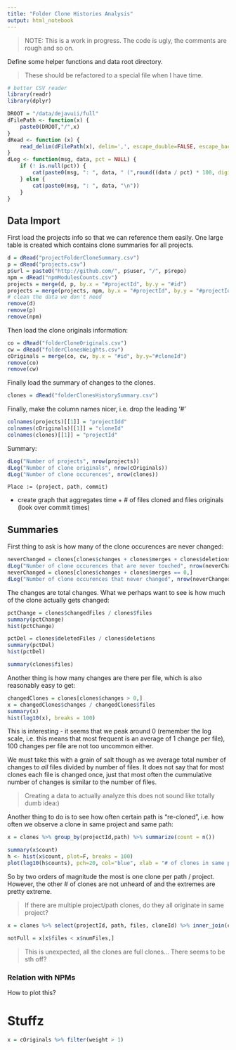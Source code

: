 ```yaml
---
title: "Folder Clone Histories Analysis"
output: html_notebook
---
```


> NOTE: This is a work in progress. The code is ugly, the comments are rough and so on. 

Define some helper functions and data root directory. 

> These should be refactored to a special file when I have time.

```r
# better CSV reader
library(readr)
library(dplyr)

DROOT = "/data/dejavuii/full"
dFilePath <- function(x) {
    paste0(DROOT,"/",x)
}
dRead <- function (x) {
    read_delim(dFilePath(x), delim=',', escape_double=FALSE, escape_backslash=TRUE, quote="\"")
}
dLog <- function(msg, data, pct = NULL) {
    if (! is.null(pct)) {
        cat(paste0(msg, ": ", data, " (",round((data / pct) * 100, digits = 2), "%)\n"))
    } else {
        cat(paste0(msg, ": ", data, "\n"))
    }
}
```

## Data Import

First load the projects info so that we can reference them easily. One large table is created which contains clone summaries for all projects.

```r
d = dRead("projectFolderCloneSummary.csv")
p = dRead("projects.csv")
p$url = paste0("http://github.com/", p$user, "/", p$repo)
npm = dRead("npmModulesCounts.csv")
projects = merge(d, p, by.x = "#projectId", by.y = "#id")
projects = merge(projects, npm, by.x = "#projectId", by.y = "#projectId")
# clean the data we don't need
remove(d)
remove(p)
remove(npm)
```

Then load the clone originals information:

```r
co = dRead("folderCloneOriginals.csv")
cw = dRead("folderClonesWeights.csv")
cOriginals = merge(co, cw, by.x = "#id", by.y="#cloneId")
remove(co)
remove(cw)
```

Finally load the summary of changes to the clones.

```r
clones = dRead("folderClonesHistorySummary.csv")
```

Finally, make the column names nicer, i.e. drop the leading '#'

```r
colnames(projects)[[1]] = "projectIdd"
colnames(cOriginals)[[1]] = "cloneId"
colnames(clones)[[1]] = "projectId"
```

Summary:

```r
dLog("Number of projects", nrow(projects))
dLog("Number of clone originals", nrow(cOriginals))
dLog("Number of clone occurences", nrow(clones))
```


    Place := (project, path, commit)


- create graph that aggregates time + # of files cloned and files originals (look over commit times)

## Summaries

First thing to ask is how many of the clone occurences are never changed:

```r
neverChanged = clones[clones$changes + clones$merges + clones$deletions == 0,]
dLog("Number of clone occurences that are never touched", nrow(neverChanged), pct = nrow(clones))
neverChanged = clones[clones$changes + clones$merges == 0,]
dLog("Number of clone occurences that never changed", nrow(neverChanged), pct = nrow(clones))
```

The changes are total changes. What we perhaps want to see is how much of the clone actually gets changed:

```r
pctChange = clones$changedFiles / clones$files
summary(pctChange)
hist(pctChange)
```

```r
pctDel = clones$deletedFiles / clones$deletions
summary(pctDel)
hist(pctDel)
```

```r
summary(clones$files)
```

Another thing is how many changes are there per file, which is also reasonably easy to get:

```r
changedClones = clones[clones$changes > 0,]
x = changedClones$changes / changedClones$files
summary(x)
hist(log10(x), breaks = 100)
```

This is interesting - it seems that we peak around 0 (remember the log scale, i.e. this means that most frequent is an average of 1 change per file), 100 changes per file are not too uncommon either. 

We must take this with a grain of salt though as we average total number of changes to *all* files divided by number of files. It does not say that for most clones each file is changed once, just that most often the cummulative number of changes is similar to the number of files. 

> Creating a data to actually analyze this does not sound like totally dumb idea:)

Another thing to do is to see how often certain path is "re-cloned", i.e. how often we observe a clone in same project and same path:

```r
x = clones %>% group_by(projectId,path) %>% summarize(count = n())
```

```r
summary(x$count)
h <- hist(x$count, plot=F, breaks = 100) 
plot(log10(h$counts), pch=20, col="blue", xlab = "# of clones in same project/path pair", ylab="Frequency (log10)", type = "h")
```

So by two orders of magnitude the most is one clone per path / project. However, the other # of clones are not unheard of and the extremes are pretty extreme. 

> If there are multiple project/path clones, do they all originate in same project?

```r
x = clones %>% select(projectId, path, files, cloneId) %>% inner_join(cOriginals, by = c("cloneId", "cloneId")) %>% select(-weight, -weightProjects, -weightRoots)
```


```r
notFull = x[x$files < x$numFiles,]
```

> This is unexpected, all the clones are full clones... There seems to be sth off? 


### Relation with NPMs

How to plot this? 

# Stuffz

```r
x = cOriginals %>% filter(weight > 1)
```





